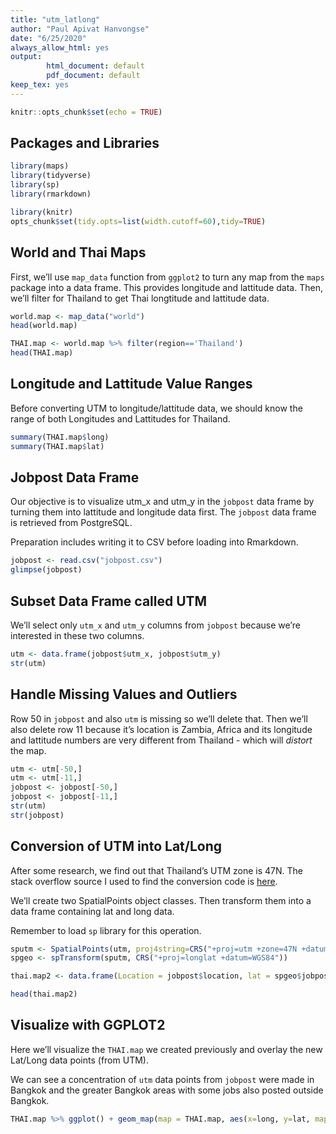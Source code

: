 ```yaml
---
title: "utm_latlong"
author: "Paul Apivat Hanvongse"
date: "6/25/2020"
always_allow_html: yes
output: 
        html_document: default
        pdf_document: default
keep_tex: yes
---
```


```r
knitr::opts_chunk$set(echo = TRUE)
```

## Packages and Libraries

```r
library(maps)
library(tidyverse)
library(sp)
library(rmarkdown)
```

```r
library(knitr)
opts_chunk$set(tidy.opts=list(width.cutoff=60),tidy=TRUE)
```

## World and Thai Maps

First, we'll use `map_data` function from `ggplot2` to turn any map from the `maps` package into a data frame. This provides longitude and lattitude data. Then, we'll filter for Thailand to get Thai longtitude and lattitude data. 


```r
world.map <- map_data("world")
head(world.map)

THAI.map <- world.map %>% filter(region=='Thailand')
head(THAI.map)
```

## Longitude and Lattitude Value Ranges

Before converting UTM to longitude/lattitude data, we should know the range of both Longitudes and Lattitudes for Thailand.

```r
summary(THAI.map$long)
summary(THAI.map$lat)
```

## Jobpost Data Frame

Our objective is to visualize utm_x and utm_y in the `jobpost` data frame by turning them into lattitude and longitude data first. The `jobpost` data frame is retrieved from PostgreSQL. 

Preparation includes writing it to CSV before loading into Rmarkdown.

```r
jobpost <- read.csv("jobpost.csv")
glimpse(jobpost)
```

## Subset Data Frame called UTM

We'll select only `utm_x` and `utm_y` columns from `jobpost` because we're interested in these two columns. 

```r
utm <- data.frame(jobpost$utm_x, jobpost$utm_y)
str(utm)
```

## Handle Missing Values and Outliers

Row 50 in `jobpost` and also `utm` is missing so we'll delete that. Then we'll also delete row 11 because it's location is Zambia, Africa and its longitude and lattitude numbers are very different from Thailand - which will *distort* the map. 

```r
utm <- utm[-50,]
utm <- utm[-11,]
jobpost <- jobpost[-50,]
jobpost <- jobpost[-11,]
str(utm)
str(jobpost)
```

## Conversion of UTM into Lat/Long

After some research, we find out that Thailand's UTM zone is 47N. The stack overflow source I used to find the conversion code is [here](https://stackoverflow.com/questions/30018098/how-to-convert-utm-coordinates-to-lat-and-long-in-r/30018607). 

We'll create two SpatialPoints object classes. Then transform them into a data frame containing lat and long data. 

Remember to load `sp` library for this operation. 

```r
sputm <- SpatialPoints(utm, proj4string=CRS("+proj=utm +zone=47N +datum=WGS84"))  
spgeo <- spTransform(sputm, CRS("+proj=longlat +datum=WGS84")) 

thai.map2 <- data.frame(Location = jobpost$location, lat = spgeo$jobpost.utm_y, long = spgeo$jobpost.utm_x)

head(thai.map2)
```

## Visualize with GGPLOT2

Here we'll visualize the `THAI.map` we created previously and overlay the new Lat/Long data points (from UTM).

We can see a concentration of `utm` data points from `jobpost` were made in Bangkok and the greater Bangkok areas with some jobs also posted outside Bangkok. 


```r
THAI.map %>% ggplot() + geom_map(map = THAI.map, aes(x=long, y=lat, map_id = region), fill='white', color='black') + geom_point(data = thai.map2, aes(x=long, y=lat, color="red", alpha = .9))

```


